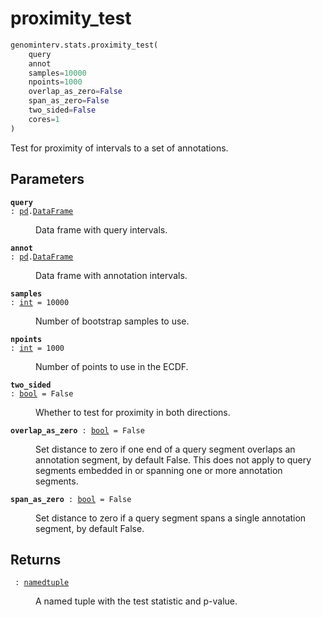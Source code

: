 # proximity_test { #genominterv.stats.proximity_test }

```python
genominterv.stats.proximity_test(
    query
    annot
    samples=10000
    npoints=1000
    overlap_as_zero=False
    span_as_zero=False
    two_sided=False
    cores=1
)
```

Test for proximity of intervals to a set of annotations.

## Parameters {.doc-section .doc-section-parameters}

<code>[**query**]{.parameter-name} [:]{.parameter-annotation-sep} [[pd](`pandas`).[DataFrame](`pandas.DataFrame`)]{.parameter-annotation}</code>

:   Data frame with query intervals.

<code>[**annot**]{.parameter-name} [:]{.parameter-annotation-sep} [[pd](`pandas`).[DataFrame](`pandas.DataFrame`)]{.parameter-annotation}</code>

:   Data frame with annotation intervals.

<code>[**samples**]{.parameter-name} [:]{.parameter-annotation-sep} [[int](`int`)]{.parameter-annotation} [ = ]{.parameter-default-sep} [10000]{.parameter-default}</code>

:   Number of bootstrap samples to use.

<code>[**npoints**]{.parameter-name} [:]{.parameter-annotation-sep} [[int](`int`)]{.parameter-annotation} [ = ]{.parameter-default-sep} [1000]{.parameter-default}</code>

:   Number of points to use in the ECDF.

<code>[**two_sided**]{.parameter-name} [:]{.parameter-annotation-sep} [[bool](`bool`)]{.parameter-annotation} [ = ]{.parameter-default-sep} [False]{.parameter-default}</code>

:   Whether to test for proximity in both directions.

<code>[**overlap_as_zero**]{.parameter-name} [:]{.parameter-annotation-sep} [[bool](`bool`)]{.parameter-annotation} [ = ]{.parameter-default-sep} [False]{.parameter-default}</code>

:   Set distance to zero if one end of a query segment overlaps an  annotation segment, by default False. This does not apply to query segments embedded in or spanning one or more annotation segments.

<code>[**span_as_zero**]{.parameter-name} [:]{.parameter-annotation-sep} [[bool](`bool`)]{.parameter-annotation} [ = ]{.parameter-default-sep} [False]{.parameter-default}</code>

:   Set distance to zero if a query segment spans a single annotation  segment, by default False.

## Returns {.doc-section .doc-section-returns}

<code>[]{.parameter-name} [:]{.parameter-annotation-sep} [[namedtuple](`collections.namedtuple`)]{.parameter-annotation}</code>

:   A named tuple with the test statistic and p-value.